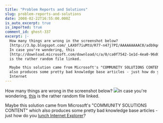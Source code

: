 ```yaml
---
title: "Problem Reports and Solutions"
slug: problem-reports-and-solutions
date: 2008-02-22T16:55:00.000Z
is_auto_excerpt: true
is_imported: true
comment_id: ghost-337
excerpt: |-
  How many things are wrong in the screenshot below?
  [http://3.bp.blogspot.com/_LAX0f7iuMtU/R77-n47j7PI/AAAAAAAAAC0/adb9qA0xe_4/s1600-h/unhelpful.png]
  In case you're wondering, this
  [http://download.microsoft.com/download/c/a/0/ca0f7542-1e1d-4ea0-96d0-57981d1f314a/fs2004_sdk_atc_voicepack_setup.exe]
  is the rather random file linked.

  Maybe this solution came from Microsoft's "COMMUNITY SOLUTIONS CONTENT" which
  also produces some pretty bad knowledge base articles - just how do you lunch
  Internet
---
```


How many things are wrong in the screenshot below? ![](./unhelpful.png)In case
you're wondering,
[this](http://download.microsoft.com/download/c/a/0/ca0f7542-1e1d-4ea0-96d0-57981d1f314a/fs2004_sdk_atc_voicepack_setup.exe)
is the rather random file linked.

Maybe this solution came from Microsoft's "COMMUNITY SOLUTIONS CONTENT" which
also produces some pretty bad knowledge base articles - just how do you
[lunch Internet Explorer](http://support.microsoft.com/default.aspx/kb/556052)?
